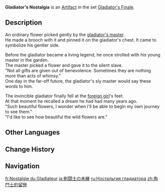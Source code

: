 {{Artifact Infobox
|image = Item Gladiator's Nostalgia.png
|set   = Gladiator's Finale
|piece = Flower of Life
}}
{{Description|No one knows why the legendary gladiator wore this flower on his chest. It was the brutal warrior's only weakness.}}
'''Gladiator's Nostalgia''' is an [[Artifact]] in the set [[Gladiator's Finale]].

==Description==
An ordinary flower picked gently by the [[Eberhart|gladiator's master]].<br />He made a brooch with it and pinned it on the gladiator's chest. It came to symbolize his gentler side.

Before the gladiator became a living legend, he once strolled with his young master in the garden.<br />The master picked a flower and gave it to the silent slave.<br />"Not all gifts are given out of benevolence. Sometimes they are nothing more than acts of whimsy."<br />One day in the far-off future, the gladiator's sly master would say these words to him.

The invincible gladiator finally fell at the [[Vennessa|foreign girl]]'s feet.<br />At that moment he recalled a dream he had had many years ago.<br />"Such beautiful flowers, I wonder when I'll be able to begin my own journey to see them."<br />"I'd like to see how beautiful the wild flowers are."

==Other Languages==
{{Other Languages
|en      = Gladiator's Nostalgia
|zhs     = 角斗士的留恋
|zhs_rm  = Jiǎodòushì de Liúliàn
|zht     = 角鬥士的留戀
|zht_rm  = Jiǎodòushì de Liúliàn
|zh_tl   = Gladiator's Nostalgia
|ja      = 剣闘士の未練
|ja_rm   = Kentoushi no Miren
|ja_tl   = Gladiator's Lingering Affection
|ko      = 검투사의 미련
|ko_rm   = Geomtusa-ui Miryeon
|ko_tl   = Gladiator's Lingering Attachment
|es      = Nostalgia del Gladiador
|es_tl   = Nostalgia of the Gladiator
|fr      = Nostalgie du Gladiateur
|fr_tl   = Nostalgia of the Gladiator
|ru      = Ностальгия гладиатора
|ru_tl   = Nostalgia of the Gladiator
|th      = Gladiator's Nostalgia
|vi      = Nỗi Nhớ Của Giác Đấu Sĩ
|vi_tl   = Nostalgia of the Gladiator
|de      = Nostalgie des Gladiators
|de_tl   = Nostalgia of the Gladiator
|id      = Gladiator's Nostalgia
|pt      = Nostalgia do Gladiador
|pt_tl   = 
|tr      = Gladyatörün Anıları
|tr_tl   = 
|it      = Nostalgia del gladiatore
|it_tl   = 
}}

==Change History==
{{Change History|1.0}}

==Navigation==
{{Artifact Set Navbox|Gladiator's Finale}}

[[fr:Nostalgie du Gladiateur]]
[[ja:剣闘士の未練]]
[[ru:Ностальгия гладиатора]]
[[zh:角鬥士的留戀]]